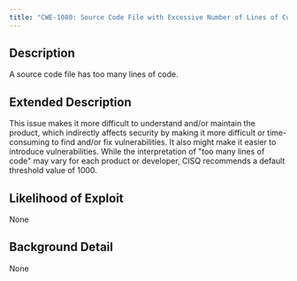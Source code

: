 ```yaml
---
title: "CWE-1080: Source Code File with Excessive Number of Lines of Code"
---
```


## Description
A source code file has too many lines of
					code.

## Extended Description
This issue makes it more difficult to understand and/or maintain the product, which indirectly affects security by making it more difficult or time-consuming to find and/or fix vulnerabilities.  It also might make it easier to introduce vulnerabilities.
While the interpretation of "too many lines of code" may vary for each product or developer, CISQ recommends a default threshold value of 1000.


## Likelihood of Exploit
None

## Background Detail
None
        